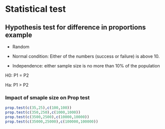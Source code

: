 # Statistical test


## Hypothesis test for difference in proportions example


* Random

* Normal condition: Either of the numbers (success or failure) is above 10. 

* Independence: either sample size is no more than 10% of the population




H0: P1 = P2


Ha: P1 > P2



### Impact of smaple size on Prop test 


```r
prop.test(c(35,25),c(100,100))
prop.test(c(350,250),c(1000,1000))
prop.test(c(3500,2500),c(10000,10000))
prop.test(c(35000,25000),c(100000,100000))
```

